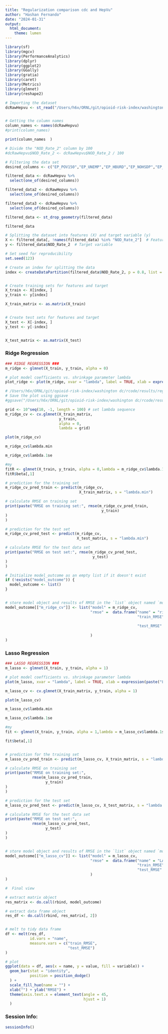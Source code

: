 ```yaml
---
title: "Regularization comparison cdc and HepVu"
author: "Hashan Fernando"
date: "2024-01-31"
output: 
  html_document: 
    theme: lumen
---
```


```r
library(sf)
library(mgcv)
library(PerformanceAnalytics)
library(dplyr)
library(ggplot2)
library(GGally) 
library(gratia)
library(caret)
library(Metrics)
library(glmnet)
library(reshape2)
```

```r
# Importing the dataset
dcRawHepvu <- st_read("/Users/h6x/ORNL/git/opioid-risk-index/washington dc/data/processed data/SVI2020 WashingtonDC counties with death rate and count cdc/SVI2020_WashingtonDC_counties_with_death_rate_HepVu_count_cdc.shp")


# Getting the column names
column_names <- names(dcRawHepvu)
#print(column_names)

```
```r
print(column_names  )
```



```r
# Divide the "NOD_Rate_2" column by 100
#dcRawHepvu$NOD_Rate_2 <- dcRawHepvu$NOD_Rate_2 / 100
```

```r

# Filtering the data set
desired_columns <- c("EP_POV150","EP_UNEMP","EP_HBURD","EP_NOHSDP","EP_UNINSUR","EP_AGE65","EP_AGE17","EP_DISABL","EP_SNGPNT","EP_LIMENG","EP_MINRTY","EP_MUNIT","EP_MOBILE","EP_CROWD","EP_NOVEH","EP_GROUPQ","NOD_Rate_2")

filtered_data <- dcRawHepvu %>%
  select(one_of(desired_columns))

filtered_data2 <- dcRawHepvu %>%
  select(one_of(desired_columns))

filtered_data3 <- dcRawHepvu %>%
  select(one_of(desired_columns))

filtered_data <- st_drop_geometry(filtered_data)
```

```r
filtered_data
```

```r
# Splitting the dataset into features (X) and target variable (y)
X <- filtered_data[, !names(filtered_data) %in% "NOD_Rate_2"]  # Features
y <- filtered_data$NOD_Rate_2  # Target variable

# Set seed for reproducibility
set.seed(123)

# Create an index for splitting the data
index <- createDataPartition(filtered_data$NOD_Rate_2, p = 0.8, list = FALSE)


# Create training sets for features and target
X_train <- X[index, ]
y_train <- y[index]

X_train_matrix <- as.matrix(X_train)


# Create test sets for features and target
X_test <- X[-index, ]
y_test <- y[-index]


X_test_matrix <- as.matrix(X_test)
```

### Ridge Regression 

```r
### RIDGE REGRESSION ###
m_ridge <- glmnet(X_train, y_train, alpha = 0)

```

```r
# plot model coefficients vs. shrinkage parameter lambda
plot_ridge <- plot(m_ridge, xvar = "lambda", label = TRUE, xlab = expression(paste("Log(", lambda, ")")))

```



```r


# /Users/h6x/ORNL/git/opioid-risk-index/washington dc/rcode/results/regularization dc HepVu
# Save the plot using ggsave
#ggsave("/Users/h6x/ORNL/git/opioid-risk-index/washington dc/rcode/results/regularization dc HepVu/ridge_coefficients_plot.png", plot_ridge)

grid <- 10^seq(10, -1, length = 100) # set lambda sequence
m_ridge_cv <- cv.glmnet(X_train_matrix,
                        y_train,
                        alpha = 0,
                        lambda = grid)
```

```r
plot(m_ridge_cv)

m_ridge_cv$lambda.min

m_ridge_cv$lambda.1se
```

```r
#my
fitR <- glmnet(X_train, y_train, alpha = 0,lambda = m_ridge_cv$lambda.1se)
fitR$beta[,1]

# prediction for the training set
m_ridge_cv_pred_train <- predict(m_ridge_cv,
                                 X_train_matrix, s = "lambda.min")

# calculate RMSE on training set
print(paste("RMSE on training set:", rmse(m_ridge_cv_pred_train,
                                           y_train)
)
)

# prediction for the test set
m_ridge_cv_pred_test <- predict(m_ridge_cv,
                                X_test_matrix, s = "lambda.min")

# calculate RMSE for the test data set
print(paste("RMSE on test set:", rmse(m_ridge_cv_pred_test,
                                       y_test)
)
)

# Initialize model_outcome as an empty list if it doesn't exist
if (!exists("model_outcome")) {
  model_outcome <- list()
}


# store model object and results of RMSE in the `list` object named `model_outcome`
model_outcome[["m_ridge_cv"]] <- list("model" = m_ridge_cv,
                                      "rmse" =  data.frame("name" = "ridge regression",
                                                           "train_RMSE" = rmse(m_ridge_cv_pred_train,
                                                                                y_train),
                                                           "test_RMSE" = rmse(m_ridge_cv_pred_test,
                                                                               y_test)
                                      )
)


```

### Lasso Regression

```r
### LASSO REGRESSION ###
m_lasso <- glmnet(X_train, y_train, alpha = 1)

# plot model coefficients vs. shrinkage parameter lambda
plot(m_lasso, xvar = "lambda", label = TRUE, xlab = expression(paste("Log(", lambda, ")")))

m_lasso_cv <- cv.glmnet(X_train_matrix, y_train, alpha = 1)

plot(m_lasso_cv)

m_lasso_cv$lambda.min

m_lasso_cv$lambda.1se


```


```r
#my
fit <- glmnet(X_train, y_train, alpha = 1,lambda = m_lasso_cv$lambda.1se)

fit$beta[,1]


# prediction for the training set
m_lasso_cv_pred_train <- predict(m_lasso_cv, X_train_matrix, s = "lambda.min")

# calculate RMSE on training set
print(paste("RMSE on training set:",
            rmse(m_lasso_cv_pred_train,
                  y_train)
)
)

# prediction for the test set
m_lasso_cv_pred_test <- predict(m_lasso_cv, X_test_matrix, s = "lambda.min")

# calculate RMSE for the test data set
print(paste("RMSE on test set:",
            rmse(m_lasso_cv_pred_test,
                  y_test)
)
)


# store model object and results of RMSE in the `list` object named `model_outcome`
model_outcome[["m_lasso_cv"]] <- list("model" = m_lasso_cv,
                                      "rmse" =  data.frame("name" = "LASSO regression",
                                                           "train_RMSE" = rmse(m_lasso_cv_pred_train, y_train),
                                                           "test_RMSE" = rmse(m_lasso_cv_pred_test, y_test)
                                      )
)
```

```r
#  Final view

# extract matrix object
res_matrix <- do.call(rbind, model_outcome)

# extract data frame object
res_df <- do.call(rbind, res_matrix[, 2])


# melt to tidy data frame
df <- melt(res_df,
           id.vars = "name",
           measure.vars = c("train_RMSE",
                            "test_RMSE")
)

# plot
ggplot(data = df, aes(x = name, y = value, fill = variable)) +
  geom_bar(stat = "identity",
           position = position_dodge()
  ) +
  scale_fill_hue(name = "") +
  xlab("") + ylab("RMSE") +
  theme(axis.text.x = element_text(angle = 45,
                                   hjust = 1)
  )


```


### Session Info:
```r
sessionInfo()
```




